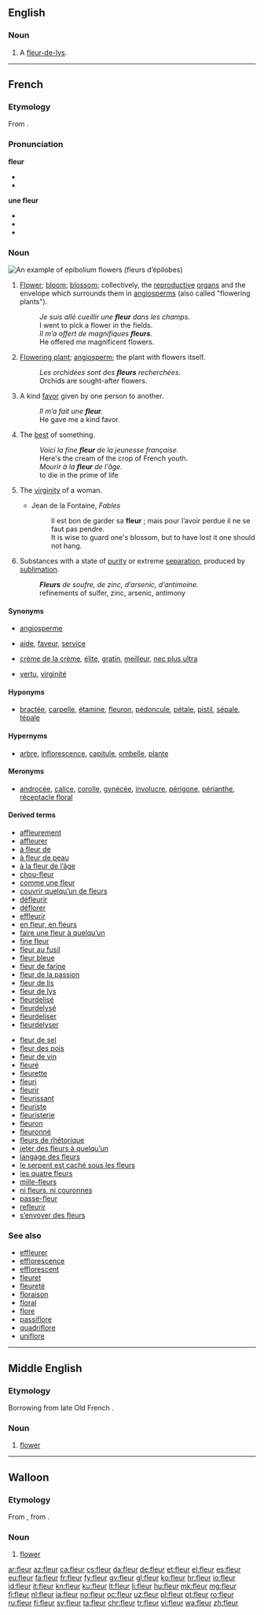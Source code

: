 {{also|Fleur}}
==English==

===Noun===
{{en-noun}}

# A [[fleur-de-lys]].

----

==French==

===Etymology===
From {{etyl|la|fr}} {{term|flos|flos, florem|flower; the finest part of something|lang=la}}.

===Pronunciation===
{{wikipedia|lang=fr}}

'''fleur'''
* {{IPA|/flœʁ/|lang=fr}}
* {{X-SAMPA|/fl9R/}}

'''une fleur'''
* {{IPA|/yn.fləːʁ/|lang=fr}}
* {{X-SAMPA|/yn.fl@:R/}}
* {{audio|Fr-une fleur-fr-ouest.ogg|Audio (Western France)}}

===Noun===
[[Image:Epilobe feuilles etroites 01.jpg|thumb|An example of epibolium flowers (''fleurs d’épilobes'')]]
{{fr-noun|f}}

# {{context|botany|lang=fr}} [[flower|Flower]]; [[bloom]]; [[blossom]]; collectively, the [[reproductive]] [[organ]]s and the envelope which surrounds them in [[angiosperm]]s (also called "flowering plants").
#: ''Je suis allé cueillir une '''fleur''' dans les champs.''
#: I went to pick a flower in the fields.
#: ''Il m’a offert de magnifiques '''fleurs'''.''
#: He offered me magnificent flowers.
# {{context|by metonymy|lang=fr}} [[flowering plant|Flowering plant]]; [[angiosperm]]; the plant with flowers itself.
#: ''Les orchidées sont des '''fleurs''' recherchées.''
#: Orchids are sought-after flowers.
# {{context|figuratively|lang=fr}} A kind [[favor]] given by one person to another.
#: ''Il m’a fait une '''fleur'''.''
#: He gave me a kind favor.
# {{context|figuratively|lang=fr}} The [[best]] of something.
#: ''Voici la fine '''fleur''' de la jeunesse française.''
#: Here's the cream of the crop of French youth.
#: ''Mourir à la '''fleur''' de l’âge.''
#: to die in the prime of life
# {{context|by metaphor|lang=fr}} The [[virginity]] of a woman.
#* Jean de la Fontaine, ''Fables''
#*: Il est bon de garder sa '''fleur''' ; mais pour l’avoir perdue il ne se faut pas pendre.
#*: It is wise to guard one's blossom, but to have lost it one should not hang.
# {{context|archaic|chemistry|lang=fr}} Substances with a state of [[purity]] or extreme [[separation]], produced by [[sublimation]].
#: '''''Fleurs''' de soufre, de zinc, d’arsenic, d’antimoine.''
#: refinements of sulfer, zinc, arsenic, antimony

====Synonyms====
* {{sense|flowering plant}} [[angiosperme]]
* {{sense|kind favor}} [[aide]], [[faveur]], [[service]]
* {{sense|best of something}} [[crème de la crème]], [[élite]], [[gratin]], [[meilleur]], [[nec plus ultra]]
* {{sense|virginity}} [[vertu]], [[virginité]]

====Hyponyms====
* {{sense|flower, bloom, blossom}} [[bractée]], [[carpelle]], [[étamine]], [[fleuron]], [[pédoncule]], [[pétale]], [[pistil]], [[sépale]], [[tépale]]

====Hypernyms====
* {{sense|flower, bloom, blossom}} [[arbre]], [[inflorescence]], [[capitule]], [[ombelle]], [[plante]]

====Meronyms====
* {{sense|flower, bloom, blossom}} [[androcée]], [[calice]], [[corolle]], [[gynécée]], [[involucre]], [[périgone]], [[périanthe]], [[réceptacle floral]]

====Derived terms====
{{der-top}}
* [[affleurement]]
* [[affleurer]]
* [[à fleur de]]
* [[à fleur de peau]]
* [[à la fleur de l’âge]]
* [[chou-fleur]]
* [[comme une fleur]]
* [[couvrir quelqu’un de fleurs]]
* [[défleurir]]
* [[déflorer]]
* [[effleurir]]
* [[en fleur, en fleurs]]
* [[faire une fleur à quelqu’un]]
* [[fine fleur]]
* [[fleur au fusil]]
* [[fleur bleue]]
* [[fleur de farine]]
* [[fleur de la passion]]
* [[fleur de lis]]
* [[fleur de lys]]
* [[fleurdelisé]]
* [[fleurdelysé]]
* [[fleurdeliser]]
* [[fleurdelyser]]
{{der-mid}}
* [[fleur de sel]]
* [[fleur des pois]]
* [[fleur de vin]]
* [[fleuré]]
* [[fleurette]]
* [[fleuri]]
* [[fleurir]]
* [[fleurissant]]
* [[fleuriste]]
* [[fleuristerie]]
* [[fleuron]]
* [[fleuronné]]
* [[fleurs de rhétorique]]
* [[jeter des fleurs à quelqu’un]]
* [[langage des fleurs]]
* [[le serpent est caché sous les fleurs]]
* [[les quatre fleurs]]
* [[mille-fleurs]]
* [[ni fleurs, ni couronnes]]
* [[passe-fleur]]
* [[refleurir]]
* [[s’envoyer des fleurs]]
{{der-bottom}}

===See also===
* [[effleurer]]
* [[efflorescence]]
* [[efflorescent]]
* [[fleuret]]
* [[fleureté]]
* [[floraison]]
* [[floral]]
* [[flore]]
* [[passiflore]]
* [[quadriflore]]
* [[uniflore]]

----

==Middle English==

===Etymology===
Borrowing from late Old French {{term|fleur|lang=fro}}.

===Noun===
{{enm-noun}}

# [[flower]]

----

==Walloon==

===Etymology===
From {{etyl|la|wa}} {{term|flos|flōs, flōris|lang=la}}, from {{etyl|ine-pro|wa}} {{term/t|ine-pro|*bʰleh₃-||flower, blossom}}.

===Noun===
{{head|wa|noun|g=f}}

# {{context|botany|lang=wa}} [[flower]]

[[ar:fleur]]
[[az:fleur]]
[[ca:fleur]]
[[cs:fleur]]
[[da:fleur]]
[[de:fleur]]
[[et:fleur]]
[[el:fleur]]
[[es:fleur]]
[[eu:fleur]]
[[fa:fleur]]
[[fr:fleur]]
[[fy:fleur]]
[[gv:fleur]]
[[gl:fleur]]
[[ko:fleur]]
[[hr:fleur]]
[[io:fleur]]
[[id:fleur]]
[[it:fleur]]
[[kn:fleur]]
[[ku:fleur]]
[[lt:fleur]]
[[li:fleur]]
[[hu:fleur]]
[[mk:fleur]]
[[mg:fleur]]
[[fj:fleur]]
[[nl:fleur]]
[[ja:fleur]]
[[no:fleur]]
[[oc:fleur]]
[[uz:fleur]]
[[pl:fleur]]
[[pt:fleur]]
[[ro:fleur]]
[[ru:fleur]]
[[fi:fleur]]
[[sv:fleur]]
[[ta:fleur]]
[[chr:fleur]]
[[tr:fleur]]
[[vi:fleur]]
[[wa:fleur]]
[[zh:fleur]]